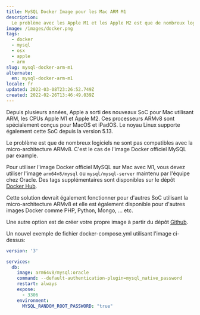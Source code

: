 ```yaml
---
title: MySQL Docker Image pour les Mac ARM M1
description:
  Le problème avec les Apple M1 et les Apple M2 est que de nombreux logiciels ne sont encore pas compatible avec la microarchitecture ARMv8 comme les images officielles Docker pour MySQL par exemple.
image: /images/docker.png
tags:
  - docker
  - mysql
  - osx
  - apple
  - arm
slug: mysql-docker-arm-m1
alternate:
  en: mysql-docker-arm-m1
locale: fr
updated: 2022-03-08T23:26:52.749Z
created: 2022-02-26T13:46:49.039Z
---
```


Depuis plusieurs années, Apple a sorti des nouveaux SoC pour Mac utilisant ARM, les CPUs Apple M1 et Apple M2. Ces processeurs ARMv8 sont spécialement conçus pour MacOS et iPadOS. Le noyau Linux supporte également cette SoC depuis la version 5.13.

Le problème est que de nombreux logiciels ne sont pas compatibles avec la micro-architecture ARMv8. C'est le cas de l'image Docker officiel MySQL par example.

Pour utiliser l'image Docker officiel MySQL sur Mac avec M1, vous devez utiliser l'image `arm64v8/mysql` ou `mysql/mysql-server` maintenu par l'équipe chez Oracle. Des tags supplémentaires sont disponibles sur le dépôt [Docker Hub](https://hub.docker.com/r/arm64v8/mysql/tags).

Cette solution devrait également fonctionner pour d'autres SoC utilisant la micro-architecture ARMv8 et elle est également disponible pour d'autres images Docker comme PHP, Python, Mongo, ... etc.

Une autre option est de créer votre propre image à partir du dépôt [Github](https://github.com/docker-library/mysql/tree/master).

Un nouvel exemple de fichier docker-compose.yml utilisant l'image ci-dessus:

```yaml:docker-compose.yml
version: '3'

services:
  db:
    image: arm64v8/mysql:oracle
    command: --default-authentication-plugin=mysql_native_password
    restart: always
    expose:
      - 3306
    environment:
      MYSQL_RANDOM_ROOT_PASSWORD: "true"
```
